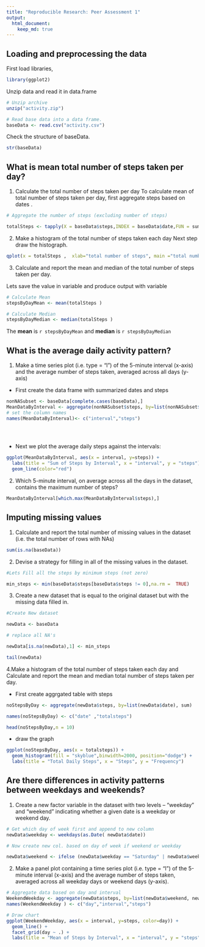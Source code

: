 ```yaml
---
title: "Reproducible Research: Peer Assessment 1"
output: 
  html_document:
    keep_md: true
---
```





## Loading and preprocessing the data

First load libraries, 

```r

library(ggplot2)


```

Unzip data  and read it in data.frame

```r
# Unzip archive
unzip("activity.zip")

# Read base data into a data frame.
baseData <- read.csv("activity.csv")

```

Check the structure of baseData.

```r

str(baseData)

```


## What is mean total number of steps taken per day?

1. Calculate the total number of steps taken per day
To calculate mean of total number of steps taken per day, first aggregate steps based on dates .

```r

# Aggregate the number of steps (excluding number of steps)

totalSteps <- tapply(X = baseData$steps,INDEX = baseData$date,FUN = sum , na.rm =TRUE )


```

2. Make a histogram of the total number of steps taken each day
Next step draw the histograph.


```r

qplot(x = totalSteps ,  xlab="total number of steps", main ="total number of steps taken each day" )

```

3. Calculate and report the mean and median of the total number of steps taken per day.

Lets save the value in variable and produce output with variable

```r
# Calculate Mean
stepsByDayMean <- mean(totalSteps )

# Calculate Median
stepsByDayMedian <- median(totalSteps )

```

The **mean** is `r stepsByDayMean` and **median** is `r stepsByDayMedian`

## What is the average daily activity pattern?


1. Make a time series plot (i.e. type = "l") of the 5-minute interval (x-axis) and the average number of steps taken, averaged across all days (y-axis)

- First create the data frame with summarized  dates and steps

```r
nonNASubset <- baseData[complete.cases(baseData),]
MeanDataByInterval <- aggregate(nonNASubset$steps, by=list(nonNASubset$interval), mean)
# set the column names
names(MeanDataByInterval)<- c("interval","steps")


 
```
- Next we plot the average daily steps against the intervals:
```r

ggplot(MeanDataByInterval, aes(x = interval, y=steps)) +
  labs(title = "Sum of Steps by Interval", x = "interval", y = "steps")+
  geom_line(color="red")

```

2. Which 5-minute interval, on average across all the days in the dataset, contains the maximum number of steps?


```r
MeanDataByInterval[which.max(MeanDataByInterval$steps),]
```

## Imputing missing values

1. Calculate and report the total number of missing values in the dataset (i.e. the total number of rows with NAs)

```r

sum(is.na(baseData))

```

 2. Devise a strategy for filling in all of the missing values in the dataset.

```r

#Lets Fill all the steps by minimum steps (not zero) 

min_steps <- min(baseData$steps[baseData$steps != 0],na.rm =  TRUE)


```

3. Create a new dataset that is equal to the original dataset but with the missing data filled in.

```r

#Create New dataset 

newData <- baseData

# replace all NA's

newData[is.na(newData),1] <- min_steps

tail(newData)

```

4.Make a histogram of the total number of steps taken each day and Calculate and report the mean and median total number of steps taken per day. 

- First create aggrgated table with steps
```r

noStepsByDay <- aggregate(newData$steps, by=list(newData$date), sum)

names(noStepsByDay) <- c("date" ,"totalsteps")

head(noStepsByDay,n = 10)


```


- draw the graph

```r

ggplot(noStepsByDay, aes(x = totalsteps)) +
  geom_histogram(fill = "skyblue",binwidth=2000, position="dodge") +
  labs(title = "Total Daily Steps", x = "Steps", y = "Frequency")
```


## Are there differences in activity patterns between weekdays and weekends?
1. Create a new factor variable in the dataset with two levels – “weekday” and “weekend” indicating whether a given date is a weekday or weekend day.

```r
# Get which day of week first and append to new column
newData$weekday <- weekdays(as.Date( newData$date))

# Now create new col. based on day of week if weekend or weekday

newData$weekend <- ifelse (newData$weekday == "Saturday" | newData$weekday == "Sunday", "Weekend", "Weekday")


```

2. Make a panel plot containing a time series plot (i.e. type = "l") of the 5-minute interval (x-axis) and the average number of steps taken, averaged across all weekday days or weekend days (y-axis).

```r
# Aggregate data based on day and interval
WeekendWeekday <- aggregate(newData$steps, by=list(newData$weekend, newData$interval), mean)
names(WeekendWeekday ) <- c("day","interval","steps")

# Draw chart
ggplot(WeekendWeekday, aes(x = interval, y=steps, color=day)) +
  geom_line() +
  facet_grid(day ~ .) +
  labs(title = "Mean of Steps by Interval", x = "interval", y = "steps")
```

